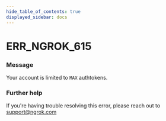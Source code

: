 ```yaml
---
hide_table_of_contents: true
displayed_sidebar: docs
---
```



# ERR_NGROK_615

### Message

Your account is limited to `MAX` authtokens.

<ErrorDetails error="err_ngrok_615" />

### Further help

If you're having trouble resolving this error, please reach out to [support@ngrok.com](mailto:support@ngrok.com?subject=Help%20with%20ERR_NGROK_615)
